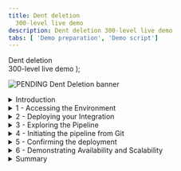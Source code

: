 ```yaml
---
title: Dent deletion
  300-level live demo
description: Dent deletion 300-level live demo
tabs: [ 'Demo preparation', 'Demo script']
---
```


  <span>
    Dent deletion <br/> 300-level live demo
  </span> );

![PENDING Dent Deletion banner](./images/Predictive-Decisioning-300-Script-GitHub-banner-12-15-21.jpg)

<span id="top"></span>

<details>

<summary>Introduction</summary>

<br/>

We’re going to demonstrate how the deployment of a complex integration solution can be automated using a pipeline. This improves deployment confidence and enables faster and more frequent delivery of changes into production. We’re also going to show how container-based platforms enable operational consistency and automation across those capabilities, simplifying administration of an environment.

<br/>

Our example scenario is an insurance broker who gathers insurance quotes from multiple different companies and provides the aggregated list to customers via an API. This example involves multiple integration styles, including application integration, API management, and messaging. We will build up to automated deployment and operations for the whole solution.

<br/>

Let's begin with a simple deployment of a single integration from our solution - an integration that retrieves a quote from an insurer. We’re going to deploy our integration using cloud native techniques on containers. You will see that you don’t need to know anything about containers, Kubernetes or OpenShift (Red Hat’s Kubernetes Platform) to just deploy a simple integration.  

<br/>

**[Go to top](#top)**

</details>

<details>

<summary>1 - Accessing the Environment</summary>

<br/>

| **1.1** | **Log into Cloud Pak for Integration** |
| :--- | :--- |
| **Narration** | Let’s see IBM Cloud Pak for Integration in action.  &nbsp; &nbsp; &nbsp; &nbsp; &nbsp; &nbsp; &nbsp; &nbsp; &nbsp; &nbsp; &nbsp; &nbsp; &nbsp; &nbsp; &nbsp; &nbsp; &nbsp; &nbsp; &nbsp; &nbsp; &nbsp; &nbsp; &nbsp; &nbsp; &nbsp; &nbsp; &nbsp; &nbsp; &nbsp; &nbsp; &nbsp; &nbsp;  |
| **Action** &nbsp; 1.1.1 | Open Cloud Pak for Integration and click **IBM provided credentials (admin only)**. <br/><br/><img src="https://raw.githubusercontent.com/ibm-garage-tsa/platinum-demos/master/src/pages/300-integration-dent-deletion/images/dent-deletion-1-1-1.png" width="800" /> |
| **Narration** | I have a cloud version of the product on IBM Cloud here. Let's log in. |
| **Action** &nbsp; 1.1.2 | **Log in** with your admin username and password. &nbsp; &nbsp; &nbsp; &nbsp; &nbsp; &nbsp; &nbsp; &nbsp; &nbsp; &nbsp; &nbsp; &nbsp; &nbsp; &nbsp; &nbsp; &nbsp; &nbsp; &nbsp; &nbsp; &nbsp; &nbsp; &nbsp; &nbsp; &nbsp; &nbsp; &nbsp; &nbsp; &nbsp; &nbsp; &nbsp; &nbsp; &nbsp; &nbsp; &nbsp; &nbsp; &nbsp; &nbsp; &nbsp; &nbsp;  <br/><br/><img src="https://raw.githubusercontent.com/ibm-garage-tsa/platinum-demos/master/src/pages/300-integration-dent-deletion/images/dent-deletion-1-1-2.png" width="800" /> |

| **1.2** | **View the Cloud Pak for Integration home screen** |
| :--- | :--- |
| **Narration** | Welcome to IBM Cloud Pak for Integration! We’re now at the home screen, which shows all the capabilities of the pak in one place. Specialized integration capabilities for API management, application integration, messaging, and more, are built on top of powerful automation services. Let’s see the integration capabilities available. |
| **Action** &nbsp; 1.2.1 | Show the **Home Page** and click **Integration Capabilities** (if necessary close the tour dialog). <br/><br/><img src="https://raw.githubusercontent.com/ibm-garage-tsa/platinum-demos/master/src/pages/300-integration-dent-deletion/images/dent-deletion-1-2-1.png" width="800" /> |

| **1.3** | **View the Cloud Pak for Integration home screen (same as step 1.2)** |
| :--- | :--- |
| **Narration** | You are able to access all the integration capabilities your team needs through a single interface, including API management, application integration, enterprise messaging, events, and high-speed transfer. To automate customer interactions in this demo, we will use App Connect for application integration, API Connect for API management, and the Message Queue for Enterprise Messaging.<br/><br/>Let’s open our App Connect Dashboard. |
| **Action** &nbsp; 1.3.1 | Show the **Integration Capabilities** page and open the **Integration dashboard** (ace-dashboard-demo). <br/><br/><img src="https://raw.githubusercontent.com/ibm-garage-tsa/platinum-demos/master/src/pages/300-integration-dent-deletion/images/dent-deletion-1-3-1.png" width="800" /><br/> |

**[Go to top](#top)**

</details>

<details>

<summary>2 - Deploying your Integration </summary>

<br/>

| **2.1** | **Create an Integration Server** |
| :--- | :--- |
| **Narration** | We’ll create a new integration server for us to deploy our new integration. These are being deployed to containers, and each one of these integration servers will be in a separate container, but you don’t actually need to know that to be able to do this simple deployment. |
| **Action** &nbsp; 2.1.1 | Click **Create a server**. <br/><br/><img src="https://raw.githubusercontent.com/ibm-garage-tsa/platinum-demos/master/src/pages/300-integration-dent-deletion/images/dent-deletion-2-1-1.png" width="800" /> |

| **2.2** | **Import the BAR file** |
| :--- | :--- |
| **Narration** | In this example, we're going to deploy an integration that we've already created in the App Connect toolkit. We can simply drag and drop it into the console straight from the file system, or if we’ve loaded the bar file before it will be available to us from an internal asset repository. |
| **Action** &nbsp; 2.2.1 | Select **Quick start toolkit integration** (1). Click **Next** (2). <br/><br/><img src="https://raw.githubusercontent.com/ibm-garage-tsa/platinum-demos/master/src/pages/300-integration-dent-deletion/images/dent-deletion-2-1-1.png" width="800" /> |
| **Action** &nbsp; 2.2.2 | Upload the **BAR file** (1). Click **Next** (2). <br/><br/><img src="https://raw.githubusercontent.com/ibm-garage-tsa/platinum-demos/master/src/pages/300-integration-dent-deletion/images/dent-deletion-2-1-2.png" width="800" /> |

| **2.3** | **Configure your integration server** |
| :--- | :--- |
| **Narration** | We are then asked if we would like to apply any specific configuration information to this particular deployment of an integration server. Primarily this is talking about environment-specific information such as user credentials or certificates that are required to integrate to a particular backend system. In our case, this might include credentials to the downstream insurance quotation engine. These are held within Kubernetes, in standard mechanisms known as ConfigMaps and Secrets, to limit visiblility to only those people with correct permissions to view, upload and change credentials. <br/><br/>Having such a clear separation of things that change per environment (e.g. credentials) and things that don’t (e.g. integration code) improves our deployment confidence, and enables governed usage of sensitive information. We reduce errors due to “drift” between the configuration of one environment and another, and reduce the chance of credentials getting into the wrong hands. This is a good practice generally, and container technology makes this separation of concerns simpler and clearer. <br/><br/>This is particularly important in integration scenarios such as our insurance brokerage example, where the credentials enable access to multiple third-party insurers. Those systems may provide access to sensitive personal data. As an exmaple, the insurers may be charging the broker for access to their API, or conversely, providing commission on quotes that are followed up. Misuse of the credentials could have all manner of undesired effects. |
| **Action** &nbsp; 2.3.1 | Click **Next**. <br/><br/><img src="https://raw.githubusercontent.com/ibm-garage-tsa/platinum-demos/master/src/pages/300-integration-dent-deletion/images/dent-deletion-2-3-1.png" width="800" /> |
| **Narration** | We are then asked to fill in a form, a simple way of populating a file that will be used during deployment. The file has the details about how your integration will be deployed and operated. We can decide things such as the version of the runtime that we want the integration to run against, and that is specific to this particular integration. Another integration might be running against a different version that it was tested against. <br/><br/>This is also where we decide how many replicas of the integration container we want. In a traditional installation, all integrations would inherit the same characteristics of the high availability pair of the centralised servers. In our scenario, our customers might be particularly sensitive to outages, so we might decide to minimize the availabiltiy impact of any runtime failures by increasing the number of container replicas to "3", or "5, or "7".<br/><br/>We can also change the amount of memory assigned to the container if we knew the data model for the insurance quotation was particularly large and therefore memory intensive. |
| **Action** &nbsp; 2.3.2 | Enter **simple-echo-app** as name for our integration server (1). Open the **YAML editor** (2).<br/><br/><img src="https://raw.githubusercontent.com/ibm-garage-tsa/platinum-demos/master/src/pages/300-integration-dent-deletion/images/dent-deletion-2-3-2.png" width="800" /> |
| **Narration** | This form is just a graphical way of editing the yaml formatted deployment properties file. You can see it's doing nothing more than updating that text file, and we can see our number of replicas has been set to "3". This file is known as the “custom resource definition” for the integration, but again, you don’t actually need to know that to deploy from here. This is the file that you would use to instantiate this integration using command line tools, or by calling one of the OpenShift APIs, or from a pipeline - as we will do later in this demonstration. |
| **Action** &nbsp; 2.3.2 | Open the **Common settings** tab. <br/><br/><img src="https://raw.githubusercontent.com/ibm-garage-tsa/platinum-demos/master/src/pages/300-integration-dent-deletion/images/dent-deletion-2-3-3.png" width="800" /> |

| **2.4** | **Explore server creation** |
| :--- | :--- |
| **Narration** | Let's go ahead and create that server. |
| **Action** &nbsp; 2.4.1 | Click **Create**. <br/><br/><img src="https://raw.githubusercontent.com/ibm-garage-tsa/platinum-demos/master/src/pages/300-integration-dent-deletion/images/dent-deletion-2-4-1.png" width="800" /> |
| **Narration** | We can see a new server appear, but it hasn't “started” yet. Behind the scenes, Kubernetes has been given all the instructions it needs – what image to download, how much CPU and memory to provide to it, and any other parameters needed to start it up. It’s also been asked to create three replicas of the server and load balance between them. |
| **Action** &nbsp; 2.4.2 | Explore the server creation dashboard. <br/><br/><img src="https://raw.githubusercontent.com/ibm-garage-tsa/platinum-demos/master/src/pages/300-integration-dent-deletion/images/dent-deletion-2-4-2.png" width="800" /> |
| **Narration** | Whilst we don’t “need” to know about OpenShift to do this deployment, it might be instructive to take a quick look at what’s happening under the covers; what Kubernetes is doing on our behalf based on our instructions. There is a set of three pods starting up, which house the containers that integrate with our insurer. Those could have been created from a normal Kubernetes command line, using the same custom resource definition file, or (as we’ll see later), by a pipeline that calls the Kubernetes APIs. You can imagine just how easy it is to transition from a manual deployment via this user interface, to creating a scripted, automated deployment. |
| **Action** &nbsp; 2.4.3 | Open the Openshift Web Console (check here how to open it). On left menu, select **Workloads > Pods** (1). Select **cp4i** project (2). Show the simple-echo-app pods creation (3). <br/><br/><img src="https://raw.githubusercontent.com/ibm-garage-tsa/platinum-demos/master/src/pages/300-integration-dent-deletion/images/dent-deletion-2-4-3.png" width="800" /> |
| **Narration** | Back to the App Connect Dashboard: here we we have our integration up and running with three replicas. Kubernetes manages high availability implicitly. It will ensure there are always three. If one of them fails, it will reinstate a new one in its place. |
| **Action** &nbsp; 2.4.4 | Return to the App Connect Dashboard page. Click on our **simple-echo-app server**. <br/><br/><img src="https://raw.githubusercontent.com/ibm-garage-tsa/platinum-demos/master/src/pages/300-integration-dent-deletion/images/dent-deletion-2-4-4.png" width="800" /> |
| **Action** &nbsp; 2.4.5 | Open our **Integration Flow**. <br/><br/><img src="https://raw.githubusercontent.com/ibm-garage-tsa/platinum-demos/master/src/pages/300-integration-dent-deletion/images/dent-deletion-2-4-5.png" width="800" /> |
| **Action** &nbsp; 2.4.6 | Explore the **API Details**. <br/><br/><img src="https://raw.githubusercontent.com/ibm-garage-tsa/platinum-demos/master/src/pages/300-integration-dent-deletion/images/dent-deletion-2-4-6.png" width="800" /> |

<br/>

**[Go to top](#top)**

</details>

<details>

<summary>3 - Exploring the Pipeline </summary>

<br/>

| **3.1** | **Create the Pipeline** |
| :--- | :--- |
| **Narration** | Now, let look at a more complex integration solution. This scenario will involve multiple different integration capabilities that we want to deploy together including integration flows, queues, and managed APIs. We’ll automate the deployment of the whole solution via a pipeline and we’ll add some realistic additional steps to the pipeline such as performing tests in an initial environment before deploying to a second environment.<br/><br/>In this scenario, we have an insurance broker that wants to get quotations from three different companies. As we walk through the insurance broker’s requirements we will see how each of the different integration components comes into play.<br/><br/>- Each of those companies has their own unique way of exposing their quotation system, and so clearly we have build integration flows in App Connect order to help us request those quotes and pull back the answers in a form we can use.<br/><br/>- They want to be able to make the results of this integration available over an API so that their partners can build this into their systems. If they can expose those APIs through an API management system, then it will be easier for partners to onboard themselves to use the APIs. And of course, it will make it easier to potentially monetize those APIs.<br/><br/>- The API needs to be responsive, it needs to respond with as many quotations as possible, as quickly as possible so that the partners get a good service, or they’ll turn to another insurance broker. So they're going to have to make all the requests to all of the different downstream companies at the same time in parallel and get the responses back and merge. Using IBM MQ queues to fan out those three pieces of work is a nice easy way to create that parallelism, and it leads to some possible further optimizations later down the line. <br/><br/>- They want to be able to scale all of these integrations and queuing capabilities independently, but they need to be able to deploy it as a single solution. This suggests they will definitely benefit from deploying in a fine-grained way using containers, so they can update and scale things independently. But it also means that they're going to want to be able to deploy the complete solution in one go in a consistent way through one CICD pipeline. <br/><br/>Even with this relatively simple problem, we've made a case for a fairly complex integration solution involving multiple styles of integration, that requires deployment via a CICD pipeline. <br/><br/>We're going to use the Kubernetes native Tekton pipeline capability that comes as part of OpenShift to deploy our whole insurance integration solution. Here on my machine I forked and cloned a github project with the pipeline. Let's execute a script to create the pipeline in my Openshift environment. |
| **Action** &nbsp; 3.1.1 | Open a Terminal Window and go to cp4i-deployment-samples folder cloned in the demo preparation section. <br/><br/><img src="https://raw.githubusercontent.com/ibm-garage-tsa/platinum-demos/master/src/pages/300-integration-dent-deletion/images/dent-deletion-3-1-1.png" width="800" /> |
| **Action** &nbsp; 3.1.2 | Go to the **DrivewayDentDeletion/Operators** folder (**cd DrivewayDentDeletion/Operators/**). <br/><br/><img src="https://raw.githubusercontent.com/ibm-garage-tsa/platinum-demos/master/src/pages/300-integration-dent-deletion/images/dent-deletion-3-1-2.png" width="800" /> |
| **Action** &nbsp; 3.1.3 | Execute the cicd-apply-test-apic-pipeline.sh (**Note**: before you execute the script below, please guarantee that you are already logged in your Openshift environment using OC command line tool, check how to do it here). <br/><br/><img src="https://raw.githubusercontent.com/ibm-garage-tsa/platinum-demos/master/src/pages/300-integration-dent-deletion/images/dent-deletion-3-1-3.png" width="800" /> |
| **Action** &nbsp; 3.1.4 | As part of the result script, you should see the webhook URL. Copied it. You will use it in next step. <br/><br/><img src="https://raw.githubusercontent.com/ibm-garage-tsa/platinum-demos/master/src/pages/300-integration-dent-deletion/images/dent-deletion-3-1-4.png" width="800" /> |

| **3.2** | **Explore the Pipeline** |
| :--- | :--- |
| **Narration** | As you can see, we specified a pipeline with multiple tasks that builds multiple integration images, a queue manager, and also configures some API exposure. It then deploys them to a test environment, performs some tests, and on successful completion of those, then goes on to deploy them into the main environment. |
| **Action** &nbsp; 3.2.1 | Back to Openshift Web Console, open **Pipelines > Pipeline** (1). Filter by **cp4i project** (2). Open **test-apic-pipeline** (3). <br/><br/><img src="https://raw.githubusercontent.com/ibm-garage-tsa/platinum-demos/master/src/pages/300-integration-dent-deletion/images/dent-deletion-3-1-1.png" width="800" /> |

<br/>

**[Go to top](#top)**

</details>

<details>

<summary>4 - Initiating the pipeline from Git </summary>

<br/>

| **4.1** | **Configure the Webhook** |
| :--- | :--- |
| **Narration** | To make it a bit more realistic, source code is stored in a source code repository – in this case Git. We're going to set up a web hook on Git which will trigger our Tekton pipeline whenever we make a commit to the code. <br/><br/>Note that it is not just the integration code that could trigger a build. It could also be a change to an MQ Configuration, or a change to the definition of an API.<br/><br/>Furthermore, there are other things that we could, indeed should, store in Git. The custom resource definitions define the environment, so on some level they are “infrastructure as code”. A change to those could trigger a pipeline too. This is the starting point for what is called GitOps, where operators never actually connect directly to the platform, but instead make configuration changes in the implicitly audited source code repository, following the exact same process as developers.<br/><br/>Our insurance broker now has even greater confidence in the consistency of what is in production as the code repository contains absolutely everything required to re-create it. If something happens in production, they need only look at the code repository to understand exactly what changes were recently made, whether infrastructure of integration code. They could also easily build an exact replica of the whole solution to safely diagnose the problem. Perhaps one of the most attractive features of this approach is that they have a complete configuration should they ever need to roll back to a previous version. Imagine how much more comfortable you would be deploying a new business feature, if you knew you could get back to your previous state, rapidly, and with precision.<br/><br/>Here in the Webhook page, we just need to input our webhook URL and define the content type as JSON.  Great, our webhook is ready. It will "fire" immediately we create it. |
| **Action** &nbsp; 4.1.1 | Open your github project forked in Demo preparation part and click **Settings**.<br/><br/><img src="https://raw.githubusercontent.com/ibm-garage-tsa/platinum-demos/master/src/pages/300-integration-dent-deletion/images/dent-deletion-4-1-1.png" width="800" /> |
| **Action** &nbsp; 4.1.2 | Click **Webhooks**. <br/><br/><img src="https://raw.githubusercontent.com/ibm-garage-tsa/platinum-demos/master/src/pages/300-integration-dent-deletion/images/dent-deletion-4-1-2.png" width="800" /> |
| **Action** &nbsp; 4.1.3 | Click **Add Webhook**. <br/><br/><img src="https://raw.githubusercontent.com/ibm-garage-tsa/platinum-demos/master/src/pages/300-integration-dent-deletion/images/dent-deletion-4-1-3.png" width="800" /> |
| **Action** &nbsp; 4.1.4 | In the Payload URL, paste your **webhook address** (1). Change the content type to **application/json** (2). Click **Add webhook** (3).<br/><br/><img src="https://raw.githubusercontent.com/ibm-garage-tsa/platinum-demos/master/src/pages/300-integration-dent-deletion/images/dent-deletion-4-1-4.png" width="800" /> |

| **4.2** | **Check the Pipeline Run** |
| :--- | :--- |
| **Narration** | Let's check our pipeline. Tekton is not only well suited to deploying cloud native solutions, it is itself a cloud native application. It runs on the Kubernetes platform in containers, and directly leverages the rapid deployment and scalability of containers to run pipelines. |
| **Action** &nbsp; 4.2.1 | Back to OpenShift Web console, open the **Pipelines > Pipeline Runs** page. <br/><br/><img src="https://raw.githubusercontent.com/ibm-garage-tsa/platinum-demos/master/src/pages/300-integration-dent-deletion/images/dent-deletion-4-2-1.png" width="800" /> |
| **Narration** | We can see our pipeline has been started, and we have a high-level view of its progress. |
| **Action** &nbsp; 4.2.2 | Open the pipeline diagram. <br/><br/><img src="https://raw.githubusercontent.com/ibm-garage-tsa/platinum-demos/master/src/pages/300-integration-dent-deletion/images/dent-deletion-4-2-2.png" width="800" /> |
| **Narration** |You can see there's a nice diagrammatical representation of the pipeline doing its work all the way through to the testing piece in the middle. <br/><br/>The pipeline diagram shows our progress through the build, test, and then deployment to two different environments. We can see it has been initiated, and the builds of the various images are taking place. |
| **Action** &nbsp; 4.2.3 | Explore the pipeline diagram page. <br/><br/><img src="https://raw.githubusercontent.com/ibm-garage-tsa/platinum-demos/master/src/pages/300-integration-dent-deletion/images/dent-deletion-4-2-3.png" width="800" /> |

<br/>

**[Go to top](#top)**

</details>

<details>

<summary>5 - Confirming the deployment </summary>

<br/>

| **5.1** | **Check the App Connect deployment** |
| :--- | :--- |
| **Narration** | Kubernetes is building a brand new topology unique to this integration solution on the fly, with queues, integrations and managed APIs, and ensuring that they are all able to connect to one another. Furthermore, it is then creating replicas for availability and performance, and implementing the load balancing across them.<br/><br/>For our insurance broker this means that this integration solution is completely independent of all their other integrations. They can re-build the whole thing at will, scale it up or down, refresh the underlying runtimes with new fix paks with no fear that they might disrupt some other part of their business.<br/><br/>Recall that part of the pipeline introduced a set of tests that had to be passed before the solution could be deployed to a second environment. Let’s consider what those tests might be doing.<br/><br/>For our integration brokerage scenario, we can imagine just how complex the testing could be. We might be setting up stubs to make calls against in the background. We might be bringing performance test capabilities to push load into the system. Then we need to tear all of that down before we then go onto the next step of finally evaluating the test results and then deciding whether to push into the target environment. This is one of the real beauties of the elastic nature of container environments. Test environments can be created on demand, and torn down once their purpose has expired.<br/><br/>After only a short while we will see that the integration servers for our solutions are started, but what about the rest of our insurance integration solution. |
| **Action** &nbsp; 5.1.1 | Refresh the App Connect Dashboard Server page. <br/><br/><img src="https://raw.githubusercontent.com/ibm-garage-tsa/platinum-demos/master/src/pages/300-integration-dent-deletion/images/dent-deletion-5-1-1.png" width="800" /> |

| **5.2** | **Check the queue deployment in MQ explorer** |
| :--- | :--- |
| **Narration** | Navigating to the messaging capability we can see that new queue managers have been created with the appropriate queues. These will allow the aggregating integration to initiate all the quotation requests to the insurers in parallel. |
| **Action** &nbsp; 5.2.1 | Open **Menu** (1) and select **Run** (2) > **Message** (3). <br/><br/><img src="https://raw.githubusercontent.com/ibm-garage-tsa/platinum-demos/master/src/pages/300-integration-dent-deletion/images/dent-deletion-5-2-1.png" width="800" /> |

| **5.3** | **Check the API deployment** |
| :--- | :--- |
| **Narration** | Navigating to API management Portal, we can see the APIs have been deployed into the appropriate Products.<br/><br/>Potential partners who want to use the insurance brokers new aggregation API will be able to come to the portal and self-subscribe to use it.<br/><br/>It’s worth noting that as we navigated between different underling components we remained in the same user interface, logged in as the same user, and we saw a consistent look and feel to the way each of the components was administered. Furthermore, the navigation and administration capabilities are all governable by a common role based access control mechanism inherited from the underlying OpenShift platform. |
| **Action** &nbsp; 5.3.1 | Open **Menu** (1) and select **Run** (2) > **API** (3). <br/><br/><img src="https://raw.githubusercontent.com/ibm-garage-tsa/platinum-demos/master/src/pages/300-integration-dent-deletion/images/dent-deletion-5-3-1.png" width="800" /> |

<br/>

**[Go to top](#top)**

</details>

<details>

<summary>6 - Demonstrating Availability and Scalability </summary>

<br/>

| **6.1** | **Scale up the replicas** |
| :--- | :--- |
| **Narration** | Let’s imagine that our new insurance brokerage API is much more popular than we expected. We might want to scale up the number of replicas of the integration server to handle the load.<br/><br/>For simplicity in this example, we will edit the custom resource definition directly through the UI so we can quickly see the scaling taking place. However, note that in a real scenario we would probably now do this in the source code repository and let the GitOps pipeline bring the change into production.<br/><br/>We will change the number of replicas, and say move it from three to four. That provides a "future state” requirements and the underlying Kubernetes infrastructure will now do all the operational work needed to get it to that new state. No infrastructure expansion project, no manual infrastructure changes, just a change of a number in a file. |
| **Action** &nbsp; 6.1.1 | Open **Menu** (1) and select **Run** (2) > **Integration** (3). <br/><br/><img src="https://raw.githubusercontent.com/ibm-garage-tsa/platinum-demos/master/src/pages/300-integration-dent-deletion/images/dent-deletion-6-1-1.png" width="800" /> |
| **Action** &nbsp; 6.1.2 | Open **ddd-dev-ace-api** (1) context menu and select **Edit** (2).  <br/><br/><img src="https://raw.githubusercontent.com/ibm-garage-tsa/platinum-demos/master/src/pages/300-integration-dent-deletion/images/dent-deletion-6-1-2.png" width="800" /> |
| **Action** &nbsp; 6.1.3 | Change **Replicas** field to **4** (1) and click **Update** (2). <br/><br/><img src="https://raw.githubusercontent.com/ibm-garage-tsa/platinum-demos/master/src/pages/300-integration-dent-deletion/images/dent-deletion-6-1-3.png" width="800" /> |
| **Action** &nbsp; 6.1.4 | Back to the OpenShift Web Console page, open the **Workloads > Pods** page (1), filter by **cp4i** project (2) and show the four pods of the ddd-dev-ace-api (3). <br/><br/><img src="https://raw.githubusercontent.com/ibm-garage-tsa/platinum-demos/master/src/pages/300-integration-dent-deletion/images/dent-deletion-6-1-4.png" width="800" /> |

| **6.2** | **Show high availability** |
| :--- | :--- |
| **Narration** | And finally we're going to emulate a failure here by killing one of the pods that looks after our integration containers and watching it come back up again. We will see Kubernetes and OpenShift doing its job, making sure that that state that we've requested matches with what is actually deployed and running. That promise of operational reliability is not something you have to build in, it is just fundamental to the way that Kubernetes works. | 
| **Action** &nbsp; 6.2.1 | On Openshift Web Console Pods page, click on context menu of one of ddd-dev-ace-api pod and select Kill.<br/><br/><img src="https://raw.githubusercontent.com/ibm-garage-tsa/platinum-demos/master/src/pages/300-integration-dent-deletion/images/dent-deletion-6-2-1.png" width="800" /> |
| **Action** &nbsp; 6.2.2 | Show the recreation of the pod.<br/><br/><img src="https://raw.githubusercontent.com/ibm-garage-tsa/platinum-demos/master/src/pages/300-integration-dent-deletion/images/dent-deletion-6-2-2.png" width="800" /> |

<br/>

**[Go to top](#top)**

</details>

<details>

<summary>Summary </summary>

<br/>

Everything you've seen here is just performing normal Kubernetes commands under the covers. These things could be done against a command line, and they could be done over the Kubernetes APIs, and so we have this consistent and well understood mechanism for operating the entire system, across all the different capabilities within the Cloud Pak for Integration.  

<br/>

So, we can see that our insurance broker can focus on defining and implementing new value add features to their integrations and let Kubernetes take over much of the day to day infrastructural and operational tasks. Furthermore, it does this in a uniform and consistent way this will be identical operationally to all other technologies in the enterprise that are running on containers, reducing training requirement, and simplifying skill sharing across teams. 

<br/>

Once your human operators know how to handle Kubernetes and OpenShift, they’re nine tenths of the way to knowing how to handle Cloud Pak for Integration. 

<br/>

**[Go to top](#top)**

</details>

